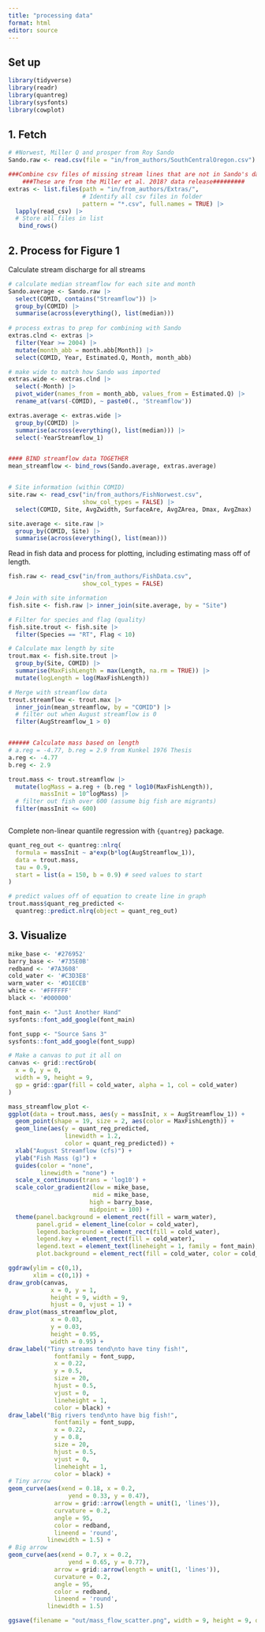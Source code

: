 ```yaml
---
title: "processing data"
format: html
editor: source
---
```


## Set up

```r

library(tidyverse)
library(readr)
library(quantreg)
library(sysfonts)
library(cowplot)

```

## 1. Fetch


```r
# #Norwest, Miller Q and prosper from Roy Sando
Sando.raw <- read.csv(file = "in/from_authors/SouthCentralOregon.csv") 

###Combine csv files of missing stream lines that are not in Sando's data release#########
    ###These are from the Miller et al. 2018? data release#########
extras <- list.files(path = "in/from_authors/Extras/", 
                     # Identify all csv files in folder
                     pattern = "*.csv", full.names = TRUE) |>
  lapply(read_csv) |>                                            
  # Store all files in list
   bind_rows()

```

## 2. Process for Figure 1

Calculate stream discharge for all streams

```r
# calculate median streamflow for each site and month
Sando.average <- Sando.raw |>
  select(COMID, contains("Streamflow")) |>
  group_by(COMID) |>
  summarise(across(everything(), list(median)))
  
# process extras to prep for combining with Sando
extras.clnd <- extras |> 
  filter(Year >= 2004) |>
  mutate(month_abb = month.abb[Month]) |>
  select(COMID, Year, Estimated.Q, Month, month_abb)

# make wide to match how Sando was imported
extras.wide <- extras.clnd |>
  select(-Month) |> 
  pivot_wider(names_from = month_abb, values_from = Estimated.Q) |>
  rename_at(vars(-COMID), ~ paste0(., 'Streamflow'))

extras.average <- extras.wide |>
  group_by(COMID) |>
  summarise(across(everything(), list(median))) |>
  select(-YearStreamflow_1)


#### BIND streamflow data TOGETHER
mean_streamflow <- bind_rows(Sando.average, extras.average)


# Site information (within COMID)
site.raw <- read_csv("in/from_authors/FishNorwest.csv",
                     show_col_types = FALSE) |>
  select(COMID, Site, AvgZwidth, SurfaceAre, AvgZArea, Dmax, AvgZmax)

site.average <- site.raw |>
  group_by(COMID, Site) |>
  summarise(across(everything(), list(mean)))

```

Read in fish data and process for plotting, including estimating mass off of length.

```r
fish.raw <- read_csv("in/from_authors/FishData.csv",
                     show_col_types = FALSE)

# Join with site information
fish.site <- fish.raw |> inner_join(site.average, by = "Site")

# Filter for species and flag (quality)
fish.site.trout <- fish.site |>
  filter(Species == "RT", Flag < 10)

# Calculate max length by site
trout.max <- fish.site.trout |> 
  group_by(Site, COMID) |>
  summarise(MaxFishLength = max(Length, na.rm = TRUE)) |>
  mutate(logLength = log(MaxFishLength)) 

# Merge with streamflow data
trout.streamflow <- trout.max |>
  inner_join(mean_streamflow, by = "COMID") |>
  # filter out when August streamflow is 0
  filter(AugStreamflow_1 > 0)


###### Calculate mass based on length
# a.reg = -4.77, b.reg = 2.9 from Kunkel 1976 Thesis
a.reg <- -4.77
b.reg <- 2.9

trout.mass <- trout.streamflow |>
  mutate(logMass = a.reg + (b.reg * log10(MaxFishLength)),
         massInit = 10^logMass) |>
  # filter out fish over 600 (assume big fish are migrants)
  filter(massInit <= 600)



```

Complete non-linear quantile regression with `{quantreg}` package.

```r
quant_reg_out <- quantreg::nlrq(
  formula = massInit ~ a*exp(b*log(AugStreamflow_1)),
  data = trout.mass,
  tau = 0.9,
  start = list(a = 150, b = 0.9) # seed values to start
)

# predict values off of equation to create line in graph
trout.mass$quant_reg_predicted <- 
  quantreg::predict.nlrq(object = quant_reg_out)


```


## 3. Visualize
```r
mike_base <- '#276952'
barry_base <- '#735E0B'
redband <- '#7A3608'
cold_water <- '#C3D3E8'
warm_water <- '#D1ECEB'
white <- '#FFFFFF'
black <- '#000000'

font_main <- "Just Another Hand"
sysfonts::font_add_google(font_main)

font_supp <- "Source Sans 3"
sysfonts::font_add_google(font_supp)

# Make a canvas to put it all on
canvas <- grid::rectGrob(
  x = 0, y = 0, 
  width = 9, height = 9,
  gp = grid::gpar(fill = cold_water, alpha = 1, col = cold_water)
)
```



```r

mass_streamflow_plot <-
ggplot(data = trout.mass, aes(y = massInit, x = AugStreamflow_1)) +
  geom_point(shape = 19, size = 2, aes(color = MaxFishLength)) + 
  geom_line(aes(y = quant_reg_predicted,
                linewidth = 1.2,
                color = quant_reg_predicted)) +
  xlab("August Streamflow (cfs)") +
  ylab("Fish Mass (g)") +
  guides(color = "none",
         linewidth = "none") +
  scale_x_continuous(trans = 'log10') +
  scale_color_gradient2(low = mike_base,
                        mid = mike_base,
                       high = barry_base,
                       midpoint = 100) +
  theme(panel.background = element_rect(fill = warm_water),
        panel.grid = element_line(color = cold_water),
        legend.background = element_rect(fill = cold_water),
        legend.key = element_rect(fill = cold_water),
        legend.text = element_text(lineheight = 1, family = font_main),
        plot.background = element_rect(fill = cold_water, color = cold_water)) 
```

```r
ggdraw(ylim = c(0,1), 
       xlim = c(0,1)) +
draw_grob(canvas,
            x = 0, y = 1,
            height = 9, width = 9,
            hjust = 0, vjust = 1) +
draw_plot(mass_streamflow_plot,
            x = 0.03,
            y = 0.03,
            height = 0.95,
            width = 0.95) +
draw_label("Tiny streams tend\nto have tiny fish!",
             fontfamily = font_supp,
             x = 0.22,   
             y = 0.5,
             size = 20,
             hjust = 0.5,
             vjust = 0,
             lineheight = 1,
             color = black) +
draw_label("Big rivers tend\nto have big fish!",
             fontfamily = font_supp,
             x = 0.22,   
             y = 0.8,
             size = 20,
             hjust = 0.5,
             vjust = 0,
             lineheight = 1,
             color = black) +
# Tiny arrow
geom_curve(aes(xend = 0.18, x = 0.2,
                 yend = 0.33, y = 0.47),
             arrow = grid::arrow(length = unit(1, 'lines')), 
             curvature = 0.2,
             angle = 95,
             color = redband,
             lineend = 'round',
           linewidth = 1.5) +
# Big arrow
geom_curve(aes(xend = 0.7, x = 0.2,
                 yend = 0.65, y = 0.77),
             arrow = grid::arrow(length = unit(1, 'lines')), 
             curvature = 0.2,
             angle = 95,
             color = redband,
             lineend = 'round',
           linewidth = 1.5)

ggsave(filename = "out/mass_flow_scatter.png", width = 9, height = 9, dpi = 300)
```